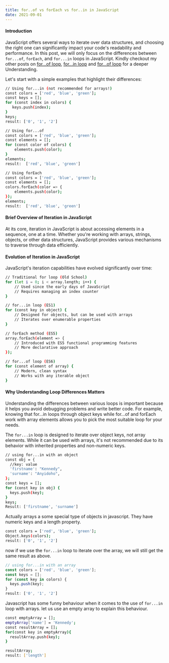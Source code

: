 ```yaml
---
title: for..of vs forEach vs for..in in JavaScript
date: 2021-09-01
---
```


#### Introduction

JavaScript offers several ways to iterate over data structures, and choosing the right one can significantly impact your code's readability and performance. In this post, we will only focus on the differences between `for...of`, `forEach`, and `for...in` loops in JavaScript. Kindly checkout my other posts on [for...of loop](https://kennedyanyi9.dev/posts/for-of-loop), [for...in loop](https://kennedyanyi9.dev/posts/for-of-loop) and [for...of loop](https://kennedyanyi9.dev/posts/for-of-loop) for a deeper Understanding.

Let's start with a simple examples that highlight their differences:

```bash
// Using for...in (not recommended for arrays!)
const colors = ['red', 'blue', 'green'];
const keys = [];
for (const index in colors) {
   keys.push(index);
}
keys;
result: ['0', '1', '2']
```

```bash
// Using for...of
const colors = ['red', 'blue', 'green'];
const elements = [];
for (const color of colors) {
    elements.push(color);
}
elements;
result:  ['red', 'blue', 'green']
```


```bash
// Using forEach
const colors = ['red', 'blue', 'green'];
const elements = [];
colors.forEach(color => {
    elements.push(color);
});
elements;
result:  ['red', 'blue', 'green']
```



#### Brief Overview of Iteration in JavaScript

At its core, iteration in JavaScript is about accessing elements in a sequence, one at a time. Whether you're working with arrays, strings, objects, or other data structures, JavaScript provides various mechanisms to traverse through data efficiently.

#### Evolution of Iteration in JavaScript

JavaScript's iteration capabilities have evolved significantly over time:

```bash
// Traditional for loop (Old School)
for (let i = 0; i < array.length; i++) {
    // Used since the early days of JavaScript
    // Requires managing an index counter
}

// for...in loop (ES1)
for (const key in object) {
    // Designed for objects, but can be used with arrays
    // Iterates over enumerable properties
}

// forEach method (ES5)
array.forEach(element => {
    // Introduced with ES5 functional programming features
    // More declarative approach
});

// for...of loop (ES6)
for (const element of array) {
    // Modern, clean syntax
    // Works with any iterable object
}
```

#### Why Understanding Loop Differences Matters
Understanding the differences between various loops is important because it helps you avoid debugging problems and write better code. For example, knowing that for...in loops through object keys while for...of and forEach work with array elements allows you to pick the most suitable loop for your needs.



The `for...in` loop is designed to iterate over object keys, not array elements. While it can be used with arrays, it's not recommended due to its behavior with inherited properties and non-numeric keys.

```bash
// using for...in with an object
const obj = {
  //key: value
  'firstname': "Kennedy",
  'surname': "Anyidoho",
};
const keys = [];
for (const key in obj) {
  keys.push(key);
}
keys;
Result: ['firstname', 'surname']
```

Actually arrays a some special type of objects in javascript. They have numeric keys and a length property.

```bash
const colors = ['red', 'blue', 'green'];
Object.keys(colors);
result: ['0', '1', '2']
```
now if we use the `for...in` loop to iterate over the array, we will still get the same result as above.

  ```javascript
  // using for...in with an array
  const colors = ['red', 'blue', 'green'];
  const keys = [];
  for (const key in colors) {
    keys.push(key);
  }
  result: ['0', '1', '2']
  ```
Javascript has some funny behaviour when it comes to the use of `for...in` loop with arrays. let us use an empty array to explain this behaviour.

```bash
const emptyArray = [];
emptyArray['name'] = 'Kennedy';
const resultArray = [];
for(const key in emptyArray){
  resultArray.push(key);
}

resultArray;
result: ['length']
```

